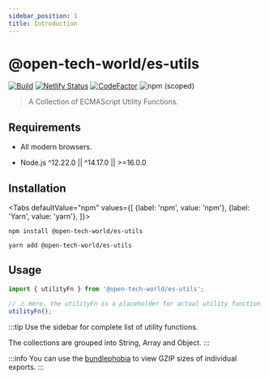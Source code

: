 ```yaml
---
sidebar_position: 1
title: Introduction
---
```



# @open-tech-world/es-utils

[![Build](https://github.com/open-tech-world/es-utils/actions/workflows/build.yml/badge.svg)](https://github.com/open-tech-world/es-utils/actions/workflows/build.yml) [![Netlify Status](https://api.netlify.com/api/v1/badges/46461c00-ef9b-4e68-a60e-390f8d030ed4/deploy-status)](https://app.netlify.com/sites/es-utils/deploys) [![CodeFactor](https://www.codefactor.io/repository/github/open-tech-world/es-utils/badge/main)](https://www.codefactor.io/repository/github/open-tech-world/es-utils/overview/main) ![npm (scoped)](https://img.shields.io/npm/v/@open-tech-world/es-utils?color=blue)

> A Collection of ECMAScript Utility Functions.

## Requirements

- All modern browsers.

- Node.js ^12.22.0 || ^14.17.0 || >=16.0.0

## Installation

<Tabs
  defaultValue="npm"
  values={[
    {label: 'npm', value: 'npm'},
    {label: 'Yarn', value: 'yarn'},
  ]}>
  <TabItem value="npm">

```shell
npm install @open-tech-world/es-utils
```

</TabItem>
  <TabItem value="yarn">

```shell
yarn add @open-tech-world/es-utils
```

  </TabItem>
</Tabs>

## Usage

```ts
import { utilityFn } from '@open-tech-world/es-utils';

// ⚠️ Here, the utilityFn is a placeholder for actual utility function name.
utilityFn();
```

:::tip
Use the sidebar for complete list of utility functions.

The collections are grouped into String, Array and Object.
:::

:::info
You can use the [bundlephobia](https://bundlephobia.com/package/@open-tech-world/es-utils) to view GZIP sizes of individual exports.
:::
